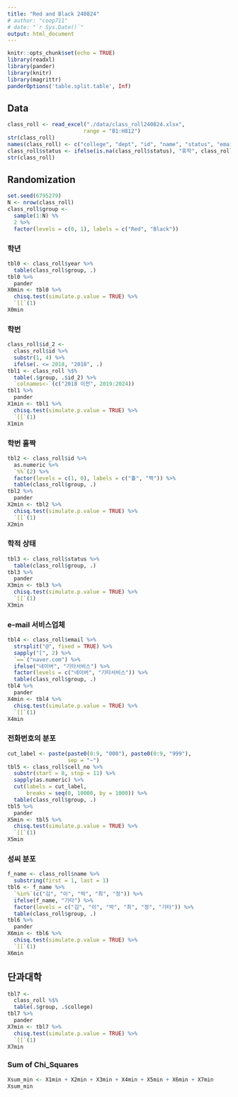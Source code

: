 ```yaml
---
title: "Red and Black 240824"
# author: "coop711"
# date: "`r Sys.Date()`"
output: html_document
---
```


```r
knitr::opts_chunk$set(echo = TRUE)
library(readxl)
library(pander)
library(knitr)
library(magrittr)
panderOptions('table.split.table', Inf)
```

## Data

```r
class_roll <- read_excel("./data/class_roll240824.xlsx", 
                        range = "B1:H812")
str(class_roll)
names(class_roll) <- c("college", "dept", "id", "name", "status", "email", "cell_no")
class_roll$status <- ifelse(is.na(class_roll$status), "휴학", class_roll$status)
str(class_roll)
```

## Randomization

```r
set.seed(6795279)
N <- nrow(class_roll) 
class_roll$group <- 
  sample(1:N) %%
  2 %>%
  factor(levels = c(0, 1), labels = c("Red", "Black"))
```

### 학년

```r
tbl0 <- class_roll$year %>%
  table(class_roll$group, .) 
tbl0 %>%
  pander
X0min <- tbl0 %>%
  chisq.test(simulate.p.value = TRUE) %>%
  `[[`(1)
X0min
```

### 학번

```r
class_roll$id_2 <-
  class_roll$id %>%
  substr(1, 4) %>%
  ifelse(. <= 2018, "2018", .)
tbl1 <- class_roll %$%
  table(.$group, .$id_2) %>%
  `colnames<-`(c("2018 이전", 2019:2024)) 
tbl1 %>%
  pander
X1min <- tbl1 %>%
  chisq.test(simulate.p.value = TRUE) %>%
  `[[`(1)
X1min
```

### 학번 홀짝

```r
tbl2 <- class_roll$id %>%
  as.numeric %>%
  `%%`(2) %>%
  factor(levels = c(1, 0), labels = c("홀", "짝")) %>%
  table(class_roll$group, .) 
tbl2 %>%
  pander
X2min <- tbl2 %>%
  chisq.test(simulate.p.value = TRUE) %>%
  `[[`(1)
X2min
```

### 학적 상태

```r
tbl3 <- class_roll$status %>%
  table(class_roll$group, .) 
tbl3 %>%
  pander
X3min <- tbl3 %>%
  chisq.test(simulate.p.value = TRUE) %>%
  `[[`(1)
X3min
```

### e-mail 서비스업체

```r
tbl4 <- class_roll$email %>%
  strsplit("@", fixed = TRUE) %>%
  sapply("[", 2) %>%
  `==`("naver.com") %>%
  ifelse("네이버", "기타서비스") %>%
  factor(levels = c("네이버", "기타서비스")) %>%
  table(class_roll$group, .) 
tbl4 %>%
  pander
X4min <- tbl4 %>%
  chisq.test(simulate.p.value = TRUE) %>%
  `[[`(1)
X4min
```

### 전화번호의 분포

```r
cut_label <- paste(paste0(0:9, "000"), paste0(0:9, "999"), 
                   sep = "~")
tbl5 <- class_roll$cell_no %>%
  substr(start = 8, stop = 11) %>%
  sapply(as.numeric) %>%
  cut(labels = cut_label, 
      breaks = seq(0, 10000, by = 1000)) %>%
  table(class_roll$group, .) 
tbl5 %>%
  pander
X5min <- tbl5 %>%
  chisq.test(simulate.p.value = TRUE) %>%
  `[[`(1)
X5min
```

### 성씨 분포

```r
f_name <- class_roll$name %>%
  substring(first = 1, last = 1) 
tbl6 <- f_name %>%
  `%in%`(c("김", "이", "박", "최", "정")) %>%
  ifelse(f_name, "기타") %>%
  factor(levels = c("김", "이", "박", "최", "정", "기타")) %>%
  table(class_roll$group, .) 
tbl6 %>%
  pander
X6min <- tbl6 %>%
  chisq.test(simulate.p.value = TRUE) %>%
  `[[`(1)
X6min
```

## 단과대학

```r
tbl7 <- 
  class_roll %$%
  table(.$group, .$college) 
tbl7 %>%
  pander
X7min <- tbl7 %>%
  chisq.test(simulate.p.value = TRUE) %>%
  `[[`(1) 
X7min
```

### Sum of Chi_Squares

```r
Xsum_min <- X1min + X2min + X3min + X4min + X5min + X6min + X7min
Xsum_min
```

<!--
```r
saveRDS(class_roll, file = "./class_roll_240824.RDS")
# save.image("./red_and_black_240824_data.RData")
```
-->